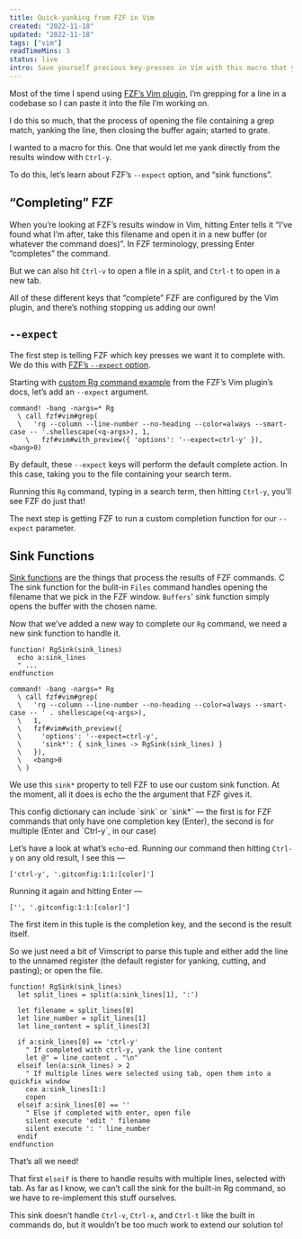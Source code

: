 ```yaml
---
title: Quick-yanking from FZF in Vim
created: "2022-11-18"
updated: "2022-11-18"
tags: ["vim"]
readTimeMins: 3
status: live
intro: Save yourself precious key-presses in Vim with this macro that yanks directly from the FZF results window.
---
```


Most of the time I spend using [FZF’s Vim plugin](https://github.com/junegunn/fzf.vim), I’m grepping for a line in a codebase so I can paste it into the file I’m working on.

I do this so much, that the process of opening the file containing a grep match, yanking the line, then closing the buffer again; started to grate.

I wanted to a macro for this. One that would let me yank directly from the results window with `Ctrl-y`.

To do this, let’s learn about FZF’s `--expect` option, and “sink functions”.

## “Completing” FZF

When you’re looking at FZF’s results window in Vim, hitting Enter tells it “I’ve found what I’m after, take this filename and open it in a new buffer (or whatever the command does)”. In FZF terminology, pressing Enter “completes” the command.

But we can also hit `Ctrl-v` to open a file in a split, and `Ctrl-t` to open in a new tab.

All of these different keys that “complete” FZF are configured by the Vim plugin, and there’s nothing stopping us adding our own!

## `--expect`

The first step is telling FZF which key presses we want it to complete with. We do this with [FZF’s
`--expect` option](https://manpages.debian.org/unstable/fzf/fzf.1.en.html#expect=).

Starting with [custom Rg command example](https://github.com/junegunn/fzf.vim/blob/master/doc/fzf-vim.txt#L328) from the FZF’s Vim plugin’s docs, let’s add an `--expect` argument.

```vimscript {1,3}
command! -bang -nargs=* Rg
  \ call fzf#vim#grep(
  \   'rg --column --line-number --no-heading --color=always --smart-case -- '.shellescape(<q-args>), 1,
	\   fzf#vim#with_preview({ 'options': '--expect=ctrl-y' }), <bang>0)
```

By default, these `--expect` keys will perform the default complete action. In this case, taking you to the file containing your search term.

Running this `Rg` command, typing in a search term, then hitting `Ctrl-y`, you’ll see FZF do just that!

The next step is getting FZF to run a custom completion function for our `--expect` parameter.

## Sink Functions

[Sink functions](https://github.com/junegunn/fzf/blob/master/README-VIM.md#fzfrun) are the things that process the results of FZF commands.
C
The sink function for the bulit-in `Files` command handles opening the filename that we pick in the FZF window. `Buffers`' sink function simply opens the buffer with the chosen name.

Now that we’ve added a new way to complete our `Rg` command, we need a new sink function to handle it.

```vimscript
function! RgSink(sink_lines)
  echo a:sink_lines
  " ...
endfunction

command! -bang -nargs=* Rg
  \ call fzf#vim#grep(
  \   'rg --column --line-number --no-heading --color=always --smart-case -- ' . shellescape(<q-args>),
  \   1,
  \   fzf#vim#with_preview({
  \     'options': '--expect=ctrl-y',
  \     'sink*': { sink_lines -> RgSink(sink_lines) }
  \   }),
  \   <bang>0
  \ )
```

We use this `sink*` property to tell FZF to use our custom sink function. At the moment, all it does is echo the the argument that FZF gives it.

<aside>
This config dictionary can include `sink` or `sink*` — the first is for FZF commands that only have one completion key (Enter), the second is for multiple (Enter and `Ctrl-y`, in our case)
</aside>

Let’s have a look at what’s `echo`-ed. Running our command then hitting `Ctrl-y` on any old result, I see this —

```vimscript
['ctrl-y', '.gitconfig:1:1:[color]']
```

Running it again and hitting Enter  —

```vimscript
['', '.gitconfig:1:1:[color]']
```

The first item in this tuple is the completion key, and the second is the result itself.

So we just need a bit of Vimscript to parse this tuple and either add the line to the unnamed register (the default register for yanking, cutting, and pasting); or open the file.

```vimscript
function! RgSink(sink_lines)
  let split_lines = split(a:sink_lines[1], ':')

  let filename = split_lines[0]
  let line_number = split_lines[1]
  let line_content = split_lines[3]

  if a:sink_lines[0] == 'ctrl-y'
    " If completed with ctrl-y, yank the line content
    let @" = line_content . "\n"
  elseif len(a:sink_lines) > 2
    " If multiple lines were selected using tab, open them into a quickfix window
    cex a:sink_lines[1:]
    copen
  elseif a:sink_lines[0] == ''
    " Else if completed with enter, open file
    silent execute 'edit ' filename
    silent execute ': ' line_number
  endif
endfunction
```

That’s all we need!

That first `elseif` is there to handle results with multiple lines, selected with tab. As far as I know, we can’t call the sink for the built-in Rg command, so we have to re-implement this stuff ourselves.

This sink doesn’t handle `Ctrl-v`, `Ctrl-x`, and `Ctrl-t` like the built in commands do, but it wouldn’t be too much work to extend our solution to!
